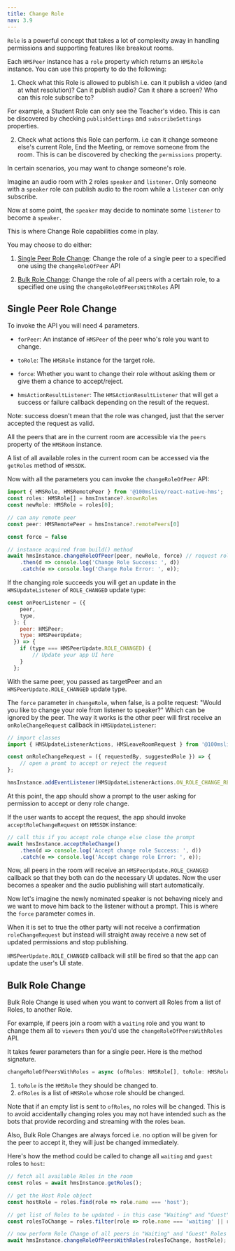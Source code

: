 ```yaml
---
title: Change Role
nav: 3.9
---
```


`Role` is a powerful concept that takes a lot of complexity away in handling permissions and supporting features like breakout rooms. 

Each `HMSPeer` instance has a `role` property which returns an `HMSRole` instance. You can use this property to do the following:

1. Check what this Role is allowed to publish i.e. can it publish a video (and at what resolution)? Can it publish audio? Can it share a screen? Who can this role subscribe to? 

  For example, a Student Role can only see the Teacher's video. This is can be discovered by checking `publishSettings` and `subscribeSettings` properties.


2. Check what actions this Role can perform. i.e can it change someone else's current Role, End the Meeting, or remove someone from the room. This is can be discovered by checking the `permissions` property.


In certain scenarios, you may want to change someone's role.

Imagine an audio room with 2 roles `speaker` and `listener`. Only someone with a `speaker` role can publish audio to the room while a `listener` can only subscribe.

Now at some point, the `speaker` may decide to nominate some `listener` to become a `speaker`. 

This is where Change Role capabilities come in play.


You may choose to do either:

1. [Single Peer Role Change](#single-peer-role-change): Change the role of a single peer to a specified one using the `changeRoleOfPeer` API


2. [Bulk Role Change](#bulk-role-change): Change the role of all peers with a certain role, to a specified one using the `changeRoleOfPeersWithRoles` API


## Single Peer Role Change

To invoke the API you will need 4 parameters.

-   `forPeer`: An instance of `HMSPeer` of the peer who's role you want to change.

-   `toRole`: The `HMSRole` instance for the target role.

-   `force`: Whether you want to change their role without asking them or give them a chance to accept/reject.

-   `hmsActionResultListener`: The `HMSActionResultListener` that will get a success or failure callback depending on the result of the request.

Note: success doesn't mean that the role was changed, just that the server accepted the request as valid.



All the peers that are in the current room are accessible via the `peers` property of the `HMSRoom` instance. 


A list of all available roles in the current room can be accessed via the `getRoles` method of `HMSSDK`.


Now with all the parameters you can invoke the `changeRoleOfPeer` API:

```js
import { HMSRole, HMSRemotePeer } from '@100mslive/react-native-hms';
const roles: HMSRole[] = hmsInstance?.knownRoles
const newRole: HMSRole = roles[0];

// can any remote peer
const peer: HMSRemotePeer = hmsInstance?.remotePeers[0] 

const force = false

// instance acquired from build() method
await hmsInstance.changeRoleOfPeer(peer, newRole, force) // request role change, not forced
    .then(d => console.log('Change Role Success: ', d))
    .catch(e => console.log('Change Role Error: ', e));
```

If the changing role succeeds you will get an update in the `HMSUpdateListener` of `ROLE_CHANGED` update type:

```js
const onPeerListener = ({
    peer,
    type,
  }: {
    peer: HMSPeer;
    type: HMSPeerUpdate;
  }) => {
    if (type === HMSPeerUpdate.ROLE_CHANGED) {
        // Update your app UI here
    }
  };
```

With the same peer, you passed as targetPeer and an `HMSPeerUpdate.ROLE_CHANGED` update type.

The `force` parameter in `changeRole`, when false, is a polite request: "Would you like to change your role from listener to speaker?" Which can be ignored by the peer. The way it works is the other peer will first receive an `onRoleChangeRequest` callback in `HMSUpdateListener`:


```js
// import classes
import { HMSUpdateListenerActions, HMSLeaveRoomRequest } from '@100mslive/react-native-hms';

const onRoleChangeRequest = ({ requestedBy, suggestedRole }) => {
    // open a promt to accept or reject the request
};

hmsInstance.addEventListener(HMSUpdateListenerActions.ON_ROLE_CHANGE_REQUEST, onRoleChangeRequest);
```

At this point, the app should show a prompt to the user asking for permission to accept or deny role change. 


If the user wants to accept the request, the app should invoke `acceptRoleChangeRequest` on `HMSSDK` instance:

```js
// call this if you accept role change else close the prompt
await hmsInstance.acceptRoleChange()
    .then(d => console.log('Accept change role Success: ', d))
    .catch(e => console.log('Accept change role Error: ', e));
```


Now, all peers in the room will receive an `HMSPeerUpdate.ROLE_CHANGED` callback so that they both can do the necessary UI updates. Now the user becomes a speaker and the audio publishing will start automatically.

Now let's imagine the newly nominated speaker is not behaving nicely and we want to move him back to the listener without a prompt. This is where the `force` parameter comes in.


When it is set to true the other party will not receive a confirmation `roleChangeRequest` but instead will straight away receive a new set of updated permissions and stop publishing. 


`HMSPeerUpdate.ROLE_CHANGED` callback will still be fired so that the app can update the user's UI state.




## Bulk Role Change


Bulk Role Change is used when you want to convert all Roles from a list of Roles, to another Role.


For example, if peers join a room with a `waiting` role and you want to change them all to `viewers` then you'd use the `changeRoleOfPeersWithRoles` API.

It takes fewer parameters than for a single peer. Here is the method signature.

```js
changeRoleOfPeersWithRoles = async (ofRoles: HMSRole[], toRole: HMSRole) => { ... };
```

1. `toRole` is the `HMSRole` they should be changed to.
2. `ofRoles` is a list of `HMSRole` whose role should be changed.


Note that if an empty list is sent to `ofRoles`, no roles will be changed. This is to avoid accidentally changing roles you may not have intended such as the bots that provide recording and streaming with the roles `beam`.

Also, Bulk Role Changes are always forced i.e. no option will be given for the peer to accept it, they will just be changed immediately.


Here's how the method could be called to change all `waiting` and `guest` roles to `host`:

```js
// fetch all available Roles in the room
const roles = await hmsInstance.getRoles();

// get the Host Role object
const hostRole = roles.find(role => role.name === 'host');

// get list of Roles to be updated - in this case "Waiting" and "Guest" Roles
const rolesToChange = roles.filter(role => role.name === 'waiting' || role.name === 'guest');

// now perform Role Change of all peers in "Waiting" and "Guest" Roles to the "Host" Role
await hmsInstance.changeRoleOfPeersWithRoles(rolesToChange, hostRole);
```
